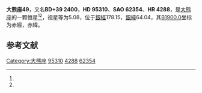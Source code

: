 {{Starbox begin
| name = 大熊座49
}}
{{Starbox observe
| epoch = [[J2000.0|J2000.0]]
| constell = [[大熊座|大熊座]]<ref name=SIMBAD>{{cite web
 | url=http://simbad.u-strasbg.fr/simbad/sim-id?Ident=HR+4288
 | title=Pulsating variable Star
 | publisher=Centre de Données astronomiques de Strasbourg
 | work=SIMBAD
 | accessdate=2012-07-13
 | archive-date=2019-09-16
 | archive-url=https://web.archive.org/web/20190916014215/http://simbad.u-strasbg.fr/simbad/sim-id?Ident=HR+4288
 }}</ref><ref name=DATA>{{cite web
 | url=http://vizier.u-strasbg.fr/viz-bin/VizieR-5?-out.add=.&-source=5050&-corr=PK=HR&-out.max=9999&HR=4288
 | title=VizieR Detailed Page
 | accessdate=2012-07-13
 | archive-date=2016-03-04
 | archive-url=https://web.archive.org/web/20160304213348/http://vizier.u-strasbg.fr/viz-bin/VizieR-5?-out.add=.&-source=5050&-corr=PK=HR&-out.max=9999&HR=4288
 | dead-url=no
 }}</ref>
| 星官 = 
| ra = {{RA|11|0|50.4}}<ref name=SIMBAD /><ref name=DATA />
| dec = {{DEC|+39|12|44}}<ref name=SIMBAD /><ref name=DATA />
| appmag_v = 5.08<ref name=SIMBAD /><ref name=DATA />
}}
{{Starbox character
| class = F0V s<ref name=SIMBAD /><ref name=DATA />
| b-v = 0.24<ref name=SIMBAD /><ref name=DATA />
| u-b = 0.17<ref name=SIMBAD /><ref name=DATA />
| r-i = 0.11<ref name=SIMBAD /><ref name=DATA />
| variable = 
}}
{{Starbox astrometry
| radial_v = 0.17
| prop_mo_ra = 3
| parallax = 
| p_error = 
}}
{{Starbox catalog
| names =BD+39 2400，[[SAO星表|SAO]] 62354，[[HD星表|HD]] 95310，[[HR星表|HR]] 4288}}
{{Starbox reference |Simbad=HR+4288}}
{{Starbox end}}

'''大熊座49'''，又名'''BD+39 2400'''，'''HD 95310'''、'''SAO 62354'''、'''HR 4288'''，是[[大熊座|大熊座]]的一颗恒星<ref name=SIMBAD /><ref name=DATA />，视星等为5.08，位于[[銀道座標系|銀經]]178.15，[[銀道座標系|銀緯]]64.04，其[[B1900.0|B1900.0]]坐标为赤經{{RA|10|55|14.2}}，赤緯{{DEC|+39|64.04|57}}。

== 参考文献 ==
{{reflist}}

{{star-stub}}

{{大熊座恒星}}
[[Category:大熊座|Category:大熊座]]
[[Category:HD和HDE天體|95310]]
[[Category:HR天體|4288]]
[[Category:SAO天體|62354]]